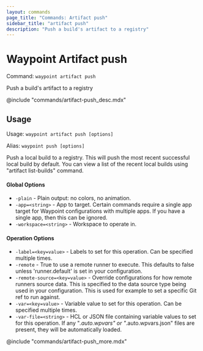 ```yaml
---
layout: commands
page_title: "Commands: Artifact push"
sidebar_title: "artifact push"
description: "Push a build's artifact to a registry"
---
```


# Waypoint Artifact push

Command: `waypoint artifact push`

Push a build's artifact to a registry

@include "commands/artifact-push_desc.mdx"

## Usage

Usage: `waypoint artifact push [options]`

Alias: `waypoint push [options]`


  Push a local build to a registry. This will push the most recent
  successful local build by default. You can view a list of the recent
  local builds using "artifact list-builds" command.

#### Global Options

- `-plain` - Plain output: no colors, no animation.
- `-app=<string>` - App to target. Certain commands require a single app target for Waypoint configurations with multiple apps. If you have a single app, then this can be ignored.
- `-workspace=<string>` - Workspace to operate in.

#### Operation Options

- `-label=<key=value>` - Labels to set for this operation. Can be specified multiple times.
- `-remote` - True to use a remote runner to execute. This defaults to false 
unless 'runner.default' is set in your configuration.
- `-remote-source=<key=value>` - Override configurations for how remote runners source data. This is specified to the data source type being used in your configuration. This is used for example to set a specific Git ref to run against.
- `-var=<key=value>` - Variable value to set for this operation. Can be specified multiple times.
- `-var-file=<string>` - HCL or JSON file containing variable values to set for this operation. If any "*.auto.wpvars" or "*.auto.wpvars.json" files are present, they will be automatically loaded.

@include "commands/artifact-push_more.mdx"

